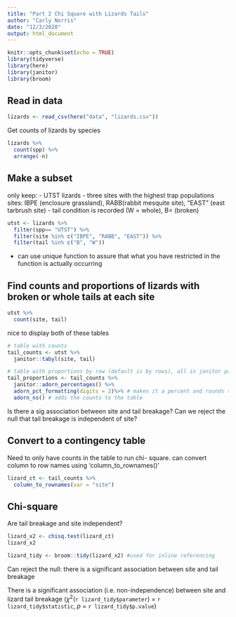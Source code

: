 ```yaml
---
title: "Part 2 Chi Square with Lizards Tails"
author: "Carly Norris"
date: "12/3/2020"
output: html_document
---
```


```r
knitr::opts_chunk$set(echo = TRUE)
library(tidyverse)
library(here)
library(janitor)
library(broom)
```


## Read in data

```r
lizards <- read_csv(here("data", "lizards.csv"))
```


Get counts of lizards by species
```r
lizards %>% 
  count(spp) %>% 
  arrange(-n)
```
## Make a subset


only keep:
- UTST lizards
- three sites with the highest trap populations sites: IBPE (enclosure grassland), RABB(rabbit mesquite site), "EAST" (east tarbrush site)
- tail condition is recorded (W = whole), B= (broken)

```r
utst <- lizards %>% 
  filter(spp== "UTST") %>% 
  filter(site %in% c("IBPE", "RABB", "EAST")) %>% 
  filter(tail %in% c("B", "W"))
```
- can use unique function to assure that what you have restricted in the function is actually occurring

## Find counts and proportions of lizards with broken or whole tails at each site

```r
utst %>% 
  count(site, tail)
```

nice to display both of these tables
```r
# table with counts
tail_counts <- utst %>% 
  janitor::tabyl(site, tail)

# table with proportions by row (default is by rows), all in janitor package
tail_proportions <- tail_counts %>% 
  janitor::adorn_percentages() %>% 
  adorn_pct_formatting(digits = 2)%>% # makes it a percent and rounds to two digits  
  adorn_ns() # adds the counts to the table 
```

Is there a sig association between site and tail breakage? Can we reject the null that tail breakage is independent of site?

## Convert to a contingency table
Need to only have counts in the table to run chi- square. can convert column to row names using 'column_to_rownames()'
 
```r
lizard_ct <- tail_counts %>% 
  column_to_rownames(var = "site")
```

## Chi-square

Are tail breakage and site independent?

```r
lizard_x2 <- chisq.test(lizard_ct)
lizard_x2

lizard_tidy <- broom::tidy(lizard_x2) #used for inline referencing
```
Can reject the null: there is a significant association between site and tail breakage

There is a significant association (i.e. non-independence) between site and lizard tail breakage ($\chi$^2^(`r lizard_tidy$parameter`) = `r lizard_tidy$statistic`, *p* = `r lizard_tidy$p.value`)






